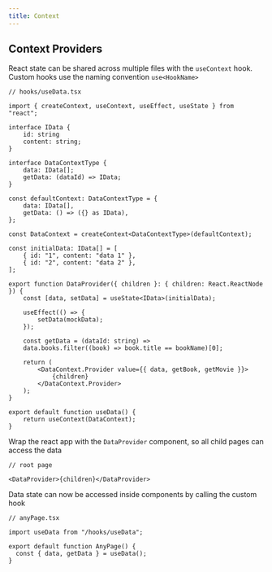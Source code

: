 ```yaml
---
title: Context
---
```


## Context Providers

React state can be shared across multiple files with the `useContext` hook. Custom hooks use the naming convention `use<HookName>`

```tsx
// hooks/useData.tsx

import { createContext, useContext, useEffect, useState } from "react";

interface IData {
    id: string
    content: string;
}

interface DataContextType {
    data: IData[];
    getData: (dataId) => IData;
}

const defaultContext: DataContextType = {
    data: IData[],
    getData: () => ({} as IData),
};

const DataContext = createContext<DataContextType>(defaultContext);

const initialData: IData[] = [
    { id: "1", content: "data 1" },
    { id: "2", content: "data 2" },
];

export function DataProvider({ children }: { children: React.ReactNode }) {
    const [data, setData] = useState<IData>(initialData);

    useEffect(() => {
        setData(mockData);
    });

    const getData = (dataId: string) =>
    data.books.filter((book) => book.title == bookName)[0];

    return (
        <DataContext.Provider value={{ data, getBook, getMovie }}>
            {children}
        </DataContext.Provider>
    );
}

export default function useData() {
    return useContext(DataContext);
}
```

Wrap the react app with the `DataProvider` component, so all child pages can access the data

```tsx
// root page

<DataProvider>{children}</DataProvider>
```

Data state can now be accessed inside components by calling the custom hook

```tsx
// anyPage.tsx

import useData from "/hooks/useData";

export default function AnyPage() {
  const { data, getData } = useData();
}
```
